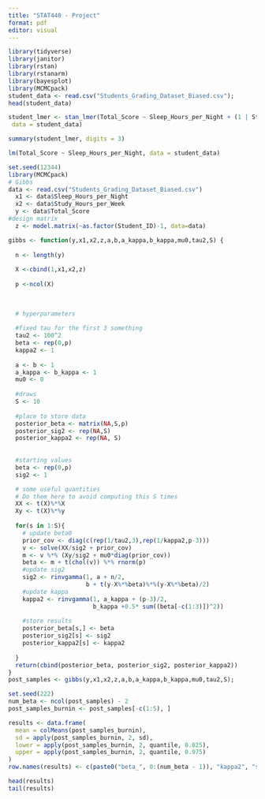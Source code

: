 ```yaml
---
title: "STAT440 - Project"
format: pdf
editor: visual
---
```


```r
library(tidyverse)
library(janitor)
library(rstan)
library(rstanarm)
library(bayesplot)
library(MCMCpack)
student_data <- read.csv("Students_Grading_Dataset_Biased.csv"); 
head(student_data)
```

```r
student_lmer <- stan_lmer(Total_Score ~ Sleep_Hours_per_Night + (1 | Student_ID), 
 data = student_data)
```

```r
summary(student_lmer, digits = 3)
```

```r
lm(Total_Score ~ Sleep_Hours_per_Night, data = student_data)
```

```r
set.seed(12344)
library(MCMCpack)
# Gibbs
data <- read.csv("Students_Grading_Dataset_Biased.csv")
  x1 <- data$Sleep_Hours_per_Night
  x2 <- data$Study_Hours_per_Week
  y <- data$Total_Score
#design matrix
  z <- model.matrix(~as.factor(Student_ID)-1, data=data)

gibbs <- function(y,x1,x2,z,a,b,a_kappa,b_kappa,mu0,tau2,S) {
 
  n <- length(y)
  
  X <-cbind(1,x1,x2,z)
  
  p <-ncol(X)
  
  
  
  # hyperparameters
  
  #fixed tau for the first 3 something
  tau2 <- 100^2
  beta <- rep(0,p)
  kappa2 <- 1
  
  a <- b <- 1 
  a_kappa <- b_kappa <- 1
  mu0 <- 0
  
  #draws
  S <- 10
  
  #place to store data
  posterior_beta <- matrix(NA,S,p)
  posterior_sig2 <- rep(NA,S)
  posterior_kappa2 <- rep(NA, S)
  
  
  #starting values
  beta <- rep(0,p)
  sig2 <- 1

  # some useful quantities
  # Do them here to avoid computing this S times
  XX <- t(X)%*%X
  Xy <- t(X)%*%y
  
  for(s in 1:S){
    # update beta0
    prior_cov <- diag(c(rep(1/tau2,3),rep(1/kappa2,p-3)))
    v <- solve(XX/sig2 + prior_cov)
    m <- v %*% (Xy/sig2 + mu0*diag(prior_cov))
    beta <- m + t(chol(v)) %*% rnorm(p)
    #update sig2
    sig2 <- rinvgamma(1, a + n/2,
                      b + t(y-X%*%beta)%*%(y-X%*%beta)/2)
    #update kappa
    kappa2 <- rinvgamma(1, a_kappa + (p-3)/2, 
                        b_kappa +0.5* sum((beta[-c(1:3)])^2))
    
    #store results
    posterior_beta[s,] <- beta
    posterior_sig2[s] <- sig2
    posterior_kappa2[s] <- kappa2
    
  }
  return(cbind(posterior_beta, posterior_sig2, posterior_kappa2))
}
post_samples <- gibbs(y,x1,x2,z,a,b,a_kappa,b_kappa,mu0,tau2,S);
```

```r
set.seed(222)
num_beta <- ncol(post_samples) - 2 
post_samples_burnin <- post_samples[-c(1:5), ]  

results <- data.frame(
  mean = colMeans(post_samples_burnin),
  sd = apply(post_samples_burnin, 2, sd),
  lower = apply(post_samples_burnin, 2, quantile, 0.025),
  upper = apply(post_samples_burnin, 2, quantile, 0.975)
)
row.names(results) <- c(paste0("beta_", 0:(num_beta - 1)), "kappa2", "sigma")

head(results)  
tail(results)
```
